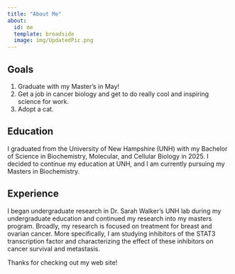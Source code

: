 ```yaml
---
title: "About Me"
about:
  id: me
  template: broadside
  image: img/UpdatedPic.png
---
```


:::{#me}

## Goals
1. Graduate with my Master's in May!
2. Get a job in cancer biology and get to do really cool and inspiring science for work. 
3. Adopt a cat. 

## Education
I graduated from the University of New Hampshire (UNH) with my Bachelor of Science in Biochemistry, Molecular, and Cellular Biology in 2025. I decided to continue my education at UNH, and I am currently pursuing my Masters in Biochemistry.

## Experience
I began undergraduate research in Dr. Sarah Walker's UNH lab during my undergraduate education and continued my research into my masters program. Broadly, my research is focused on treatment for breast and ovarian cancer. More specifically, I am studying inhibitors of the STAT3 transcription factor and characterizing the effect of these inhibitors on cancer survival and metastasis.
:::

Thanks for checking out my web site!
